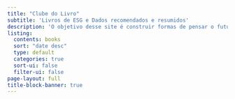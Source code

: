 ```yaml
---
title: "Clube do Livro"
subtitle: 'Livros de ESG e Dados recomendados e resumidos'
description: 'O objetivo desse site é construir formas de pensar o futuro e o presente com uma abordagem data-driven na  consideração de fatores ESG essenciais para alcançar um futuro sustentável.'
listing:
  contents: books
  sort: "date desc"
  type: default
  categories: true
  sort-ui: false
  filter-ui: false
page-layout: full
title-block-banner: true
---
```

